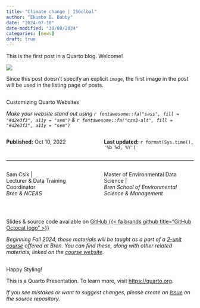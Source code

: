 ```yaml
---
title: "Climate change | ISGolbal"
author: "Ekumbo B. Babby"
date: "2024-07-10"
date-modified: "30/08/2024"
categories: [news]
draft: true 
---
```


<link rel="alternate" type="application/rss+xml" title="Babbymed Blog RSS" href="http://babbymed.github.io/bbz.xml">

This is the first post in a Quarto blog. Welcome!

![](thumbnail.jpg)

Since this post doesn't specify an explicit `image`, the first image in the post will be used in the listing page of posts.

##  {#title-slide data-menu-title="Title Slide" background="#053660"}

[Customizing Quarto Websites]{.custom-title}

[*Make your website stand out using `r fontawesome::fa("sass", fill = "#d2e3f3", a11y = "sem")` & `r fontawesome::fa("css3-alt", fill = "#d2e3f3", a11y = "sem")`*]{.custom-subtitle}

::::: columns
::: {.column width="50%"}
[**Published:** Oct 10, 2022]{.body-text-s .baby-blue-text}
:::

::: {.column width="50%"}
[**Last updated:** `r format(Sys.time(), '%b %d, %Y')`]{.body-text-s .baby-blue-text}
:::
:::::

<hr class="hr-teal">

::::: columns
::: {.column width="50%"}
[Sam Csik \|]{.custom-subtitle2}<br> [Lecturer & Data Training Coordinator]{.custom-subtitle2}<br> [*Bren & NCEAS*]{.custom-subtitle3} <!-- [*National Center for Ecological Analysis & Synthesis*]{.custom-subtitle3} -->
:::

::: {.column width="50%"}
[Master of Environmental Data Science \|]{.custom-subtitle2}<br> [*Bren School of Environmental Science & Management*]{.custom-subtitle3}
:::
:::::

<br>

::: title-footer
Slides & source code available on [GitHub {{< fa brands github title="GitHub Octocat logo" >}}](https://github.com/UCSB-MEDS/customizing-quarto-websites)

*Beginning Fall 2024, these materials will be taught as a part of a [2-unit course](https://bren.ucsb.edu/courses/eds-296-1f) offered at Bren. You can find these, along with other related materials, linked on the [course website](https://ucsb-meds.github.io/EDS-296-DS-portfolios/).*
:::

##  {#TheEnd data-menu-title="~End Slide~"}

::: {.slide-title .center-text}
Happy Styling!
:::

::: {.center-text .body-text-l .gray-text}
This is a Quarto Presentation. To learn more, visit <https://quarto.org>.
:::

::: {.center-text .body-text-s .gray-text}
*If you see mistakes or want to suggest changes, please create an [issue](https://github.com/UCSB-MEDS/customizing-quarto-websites/issues) on the source repository.*
:::
